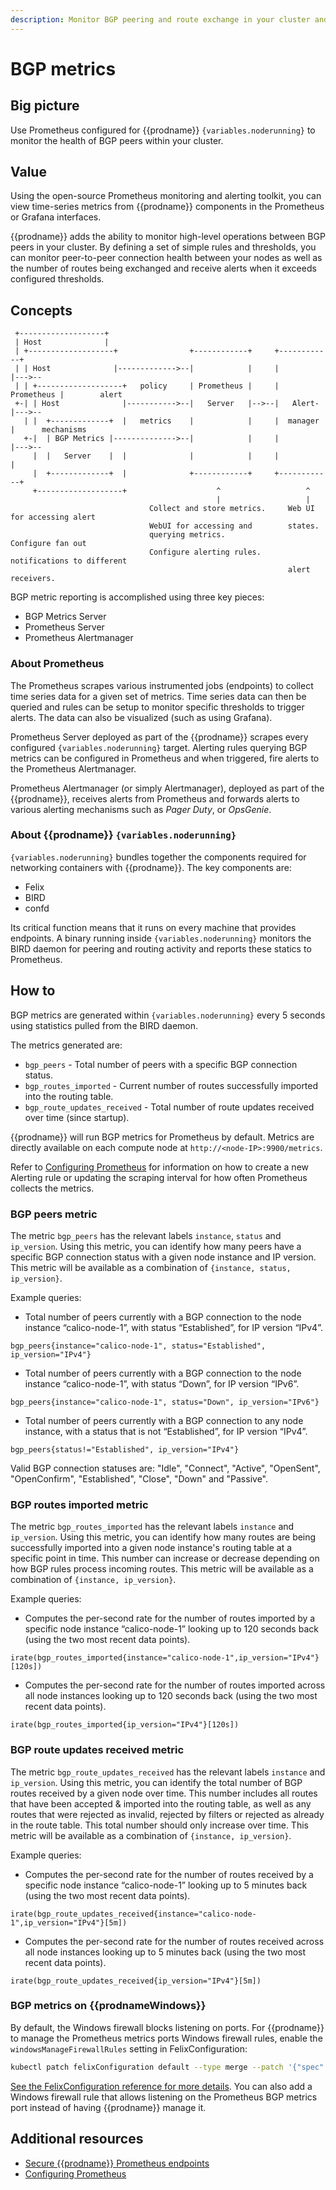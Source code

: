 ```yaml
---
description: Monitor BGP peering and route exchange in your cluster and get alerts by defining rules and thresholds.
---
```


# BGP metrics

## Big picture

Use Prometheus configured for {{prodname}} `{variables.noderunning}` to monitor the health of BGP peers within your cluster.

## Value

Using the open-source Prometheus monitoring and alerting toolkit, you can view time-series metrics from {{prodname}} components in the Prometheus or Grafana interfaces.

{{prodname}} adds the ability to monitor high-level operations between BGP peers in your cluster. By defining a set of simple rules and thresholds, you can monitor peer-to-peer connection health between your nodes as well as the number of routes being exchanged and receive alerts when it exceeds configured thresholds.

## Concepts

```
 +-------------------+
 | Host              |
 | +-------------------+                +------------+     +------------+
 | | Host              |------------->--|            |     |            |--->--
 | | +-------------------+   policy     | Prometheus |     | Prometheus |        alert
 +-| | Host              |----------->--|   Server   |-->--|   Alert-   |--->--
   | |  +-------------+  |   metrics    |            |     |  manager   |      mechanisms
   +-|  | BGP Metrics |-------------->--|            |     |            |--->--
     |  |   Server    |  |              |            |     |            |
     |  +-------------+  |              +------------+     +------------+
     +-------------------+                    ^                   ^
                                              |                   |
                               Collect and store metrics.     Web UI for accessing alert
                               WebUI for accessing and        states.
                               querying metrics.              Configure fan out
                               Configure alerting rules.      notifications to different
                                                              alert receivers.
```

BGP metric reporting is accomplished using three key pieces:

- BGP Metrics Server
- Prometheus Server
- Prometheus Alertmanager

### About Prometheus

The Prometheus scrapes various instrumented jobs (endpoints) to collect time series data for a given set of metrics. Time series data can then be queried and rules can be setup to monitor specific thresholds to trigger alerts. The data can also be visualized (such as using Grafana).

Prometheus Server deployed as part of the {{prodname}} scrapes every configured `{variables.noderunning}` target. Alerting rules querying BGP metrics can be configured in Prometheus and when triggered, fire alerts to the Prometheus Alertmanager.

Prometheus Alertmanager (or simply Alertmanager), deployed as part of the {{prodname}}, receives alerts from Prometheus and forwards alerts to various alerting mechanisms such as _Pager Duty_, or _OpsGenie_.

### About {{prodname}} `{variables.noderunning}`

`{variables.noderunning}` bundles together the components required for networking containers with {{prodname}}. The key components are:

- Felix
- BIRD
- confd

Its critical function means that it runs on every machine that provides endpoints. A binary running inside `{variables.noderunning}` monitors the BIRD daemon for peering and routing activity and reports these statics to Prometheus.

## How to

BGP metrics are generated within `{variables.noderunning}` every 5 seconds using statistics pulled from the BIRD daemon.

The metrics generated are:

- `bgp_peers` - Total number of peers with a specific BGP connection status.
- `bgp_routes_imported` - Current number of routes successfully imported into the routing table.
- `bgp_route_updates_received` - Total number of route updates received over time (since startup).

{{prodname}} will run BGP metrics for Prometheus by default. Metrics are directly available on each compute node at `http://<node-IP>:9900/metrics`.

Refer to [Configuring Prometheus](../prometheus/index.mdx) for information on how to create a new Alerting rule or updating the scraping interval for how often Prometheus collects the metrics.

### BGP peers metric

The metric `bgp_peers` has the relevant labels `instance`, `status` and `ip_version`. Using this metric, you can identify how many peers have a specific BGP connection status with a given node instance and IP version. This metric will be available as a combination of `{instance, status, ip_version}`.

Example queries:

- Total number of peers currently with a BGP connection to the node instance “calico-node-1”, with status “Established”, for IP version “IPv4”.

```
bgp_peers{instance="calico-node-1", status="Established", ip_version="IPv4"}
```

- Total number of peers currently with a BGP connection to the node instance “calico-node-1”, with status “Down”, for IP version “IPv6”.

```
bgp_peers{instance="calico-node-1", status="Down", ip_version="IPv6"}
```

- Total number of peers currently with a BGP connection to any node instance, with a status that is not “Established”, for IP version “IPv4”.

```
bgp_peers{status!="Established", ip_version="IPv4"}
```

Valid BGP connection statuses are: "Idle", "Connect", "Active", "OpenSent", "OpenConfirm", "Established", "Close", "Down" and "Passive".

### BGP routes imported metric

The metric `bgp_routes_imported` has the relevant labels `instance` and `ip_version`. Using this metric, you can identify how many routes are being successfully imported into a given node instance's routing table at a specific point in time. This number can increase or decrease depending on how BGP rules process incoming routes. This metric will be available as a combination of `{instance, ip_version}`.

Example queries:

- Computes the per-second rate for the number of routes imported by a specific node instance “calico-node-1” looking up to 120 seconds back (using the two most recent data points).

```
irate(bgp_routes_imported{instance="calico-node-1",ip_version="IPv4"}[120s])
```

- Computes the per-second rate for the number of routes imported across all node instances looking up to 120 seconds back (using the two most recent data points).

```
irate(bgp_routes_imported{ip_version="IPv4"}[120s])
```

### BGP route updates received metric

The metric `bgp_route_updates_received` has the relevant labels `instance` and `ip_version`. Using this metric, you can identify the total number of BGP routes received by a given node over time. This number includes all routes that have been accepted & imported into the routing table, as well as any routes that were rejected as invalid, rejected by filters or rejected as already in the route table. This total number should only increase over time. This metric will be available as a combination of `{instance, ip_version}`.

Example queries:

- Computes the per-second rate for the number of routes received by a specific node instance “calico-node-1” looking up to 5 minutes back (using the two most recent data points).

```
irate(bgp_route_updates_received{instance="calico-node-1",ip_version="IPv4"}[5m])
```

- Computes the per-second rate for the number of routes received across all node instances looking up to 5 minutes back (using the two most recent data points).

```
irate(bgp_route_updates_received{ip_version="IPv4"}[5m])
```

### BGP metrics on {{prodnameWindows}}

By default, the Windows firewall blocks listening on ports. For {{prodname}} to manage the Prometheus metrics ports Windows firewall rules, enable the `windowsManageFirewallRules` setting in FelixConfiguration:

```bash
kubectl patch felixConfiguration default --type merge --patch '{"spec":{"windowsManageFirewallRules": "Enabled"}}'
```

[See the FelixConfiguration reference for more details](../../../reference/resources/felixconfig.mdx). You can also add a Windows firewall rule that allows listening on the Prometheus BGP metrics port instead of having {{prodname}} manage it.

## Additional resources

- [Secure {{prodname}} Prometheus endpoints](../../comms/secure-metrics.mdx)
- [Configuring Prometheus](../prometheus/index.mdx)
